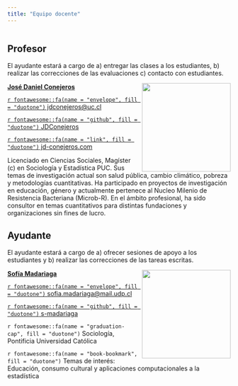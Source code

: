 ```yaml
---
title: "Equipo docente"
---
```


```r
```


## Profesor 

El ayudante estará a cargo de a) entregar las clases a los estudiantes, b) realizar las correcciones de las evaluaciones c) contacto con estudiantes.

![](images/team/jose.png){style="float:right;padding: 0 0 0 10px;" fig-alt="Headshot of JDC" width="200"}

[**José Daniel Conejeros**](https://jd-conejeros.com/)

[`r fontawesome::fa(name = "envelope", fill = "duotone")` jdconejeros@uc.cl](jose.conejeros1@mail.udp.cl)

[`r fontawesome::fa(name = "github", fill = "duotone")` JDConejeros](https://github.com/JDConejeros) 

[`r fontawesome::fa(name = "link", fill = "duotone")` jd-conejeros.com](https://jd-conejeros.com)

Licenciado en Ciencias Sociales, Magíster (c) en Sociología y Estadística PUC. Sus temas de investigación actual son salud pública, cambio climático, pobreza y metodologías cuantitativas. Ha participado en proyectos de investigación en educación, género y actualmente pertenece al Nucleo Milenio de Resistencia Bacteriana (Microb-R). En el ámbito profesional, ha sido consultor en temas cuantitativos para distintas fundaciones y organizaciones sin fines de lucro.

## Ayudante

El ayudante estará a cargo de a) ofrecer sesiones de apoyo a los estudiantes y b) realizar las correcciones de las tareas escritas.

![](images/team/sofia.png){style="float:right;padding: 0 0 0 10px;" fig-alt="Headshot of Sofía Madariaga" width="200"}

[**Sofía Madariaga**](https://github.com/s-madariaga)

[`r fontawesome::fa(name = "envelope", fill = "duotone")` sofia.madariaga@mail.udp.cl](sofia.madariaga@mail.udp.cl)

[`r fontawesome::fa(name = "github", fill = "duotone")` s-madariaga](https://github.com/s-madariaga) 


`r fontawesome::fa(name = "graduation-cap", fill = "duotone")` Sociología, Pontificia Universidad Católica

`r fontawesome::fa(name = "book-bookmark", fill = "duotone")` Temas de interés: Educación, consumo cultural y aplicaciones computacionales a la estadística


